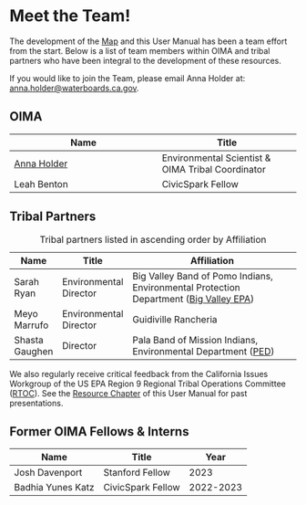 # Meet the Team!

The development of the [Map](https://gispublic.waterboards.ca.gov/portal/home/item.html?id=a71c1841907240e1a4d896c8cf2302a8) and this User Manual has been a team effort from the start. Below is a list of team members within OIMA and tribal partners who have been integral to the development of these resources.

If you would like to join the Team, please email Anna Holder at: [anna.holder\@waterboards.ca.gov](mailto:anna.holder@waterboards.ca.gov).

## OIMA

| Name                                                 | Title                                             |
|------------------------------------------------------|---------------------------------------------------|
| [Anna Holder](mailto:anna.holder@waterboards.ca.gov) | Environmental Scientist & OIMA Tribal Coordinator |
| Leah Benton                                          | CivicSpark Fellow                                 |

## Tribal Partners

| Name           | Title                  | Affiliation                                                                                                              |
|----------------|------------------------|--------------------------------------------------------------------------------------------------------------------------|
| Sarah Ryan     | Environmental Director | Big Valley Band of Pomo Indians, Environmental Protection Department ([Big Valley EPA](https://www.bvrancheria.com/epa)) |
| Meyo Marrufo   | Environmental Director | Guidiville Rancheria                                                                                                     |
| Shasta Gaughen | Director               | Pala Band of Mission Indians, Environmental Department ([PED](http://ped.palatribe.com/))                                |

: Tribal partners listed in ascending order by Affiliation

We also regularly receive critical feedback from the California Issues Workgroup of the US EPA Region 9 Regional Tribal Operations Committee ([RTOC](https://www.epa.gov/tribal-pacific-sw/regional-tribal-operations-committee-rtoc)). See the [Resource Chapter](https://cawaterboarddatacenter.github.io/tribal-water-data-map-manual/resources.html) of this User Manual for past presentations.

## Former OIMA Fellows & Interns

| Name              | Title             | Year      |
|-------------------|-------------------|-----------|
| Josh Davenport    | Stanford Fellow   | 2023      |
| Badhia Yunes Katz | CivicSpark Fellow | 2022-2023 |
